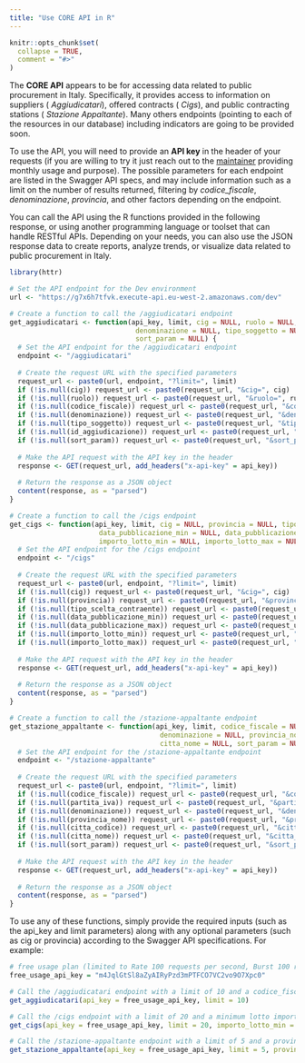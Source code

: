 ```yaml
---
title: "Use CORE API in R"
---
```


```r
knitr::opts_chunk$set(
  collapse = TRUE,
  comment = "#>"
)
```

The **CORE API** appears to be for accessing data related to public procurement in Italy. Specifically, it provides access to information on suppliers ( _Aggiudicatari_), offered contracts ( _Cigs_), and public contracting stations ( _Stazione Appaltante_).
Many others endpoints (pointing to each of the resources in our database) including indicators are going to be provided soon.

To use the API, you will need to provide an **API key** in the header of your requests (if you are willing to try it just reach out to the [maintainer](mailto:niccolo.salvini27@gmail.com) providing monthly usage and purpose). The possible parameters for each endpoint are listed in the Swagger API specs, and may include information such as a limit on the number of results returned, filtering by *codice_fiscale*, *denominazione*, *provincia*, and other factors depending on the endpoint.

You can call the API using the R functions provided in the following response, or using another programming language or toolset that can handle RESTful APIs. Depending on your needs, you can also use the JSON response data to create reports, analyze trends, or visualize data related to public procurement in Italy.


```r
library(httr)

# Set the API endpoint for the Dev environment
url <- "https://g7x6h7tfvk.execute-api.eu-west-2.amazonaws.com/dev"

# Create a function to call the /aggiudicatari endpoint
get_aggiudicatari <- function(api_key, limit, cig = NULL, ruolo = NULL, codice_fiscale = NULL,
                               denominazione = NULL, tipo_soggetto = NULL, id_aggiudicazione = NULL,
                               sort_param = NULL) {
  # Set the API endpoint for the /aggiudicatari endpoint
  endpoint <- "/aggiudicatari"
  
  # Create the request URL with the specified parameters
  request_url <- paste0(url, endpoint, "?limit=", limit)
  if (!is.null(cig)) request_url <- paste0(request_url, "&cig=", cig)
  if (!is.null(ruolo)) request_url <- paste0(request_url, "&ruolo=", ruolo)
  if (!is.null(codice_fiscale)) request_url <- paste0(request_url, "&codice_fiscale=", codice_fiscale)
  if (!is.null(denominazione)) request_url <- paste0(request_url, "&denominazione=", denominazione)
  if (!is.null(tipo_soggetto)) request_url <- paste0(request_url, "&tipo_soggetto=", tipo_soggetto)
  if (!is.null(id_aggiudicazione)) request_url <- paste0(request_url, "&id_aggiudicazione=", id_aggiudicazione)
  if (!is.null(sort_param)) request_url <- paste0(request_url, "&sort_param=", sort_param)
  
  # Make the API request with the API key in the header
  response <- GET(request_url, add_headers("x-api-key" = api_key))
  
  # Return the response as a JSON object
  content(response, as = "parsed")
}

# Create a function to call the /cigs endpoint
get_cigs <- function(api_key, limit, cig = NULL, provincia = NULL, tipo_scelta_contraente = NULL,
                      data_pubblicazione_min = NULL, data_pubblicazione_max = NULL,
                      importo_lotto_min = NULL, importo_lotto_max = NULL) {
  # Set the API endpoint for the /cigs endpoint
  endpoint <- "/cigs"
  
  # Create the request URL with the specified parameters
  request_url <- paste0(url, endpoint, "?limit=", limit)
  if (!is.null(cig)) request_url <- paste0(request_url, "&cig=", cig)
  if (!is.null(provincia)) request_url <- paste0(request_url, "&provincia=", provincia)
  if (!is.null(tipo_scelta_contraente)) request_url <- paste0(request_url, "&tipo_scelta_contraente=", tipo_scelta_contraente)
  if (!is.null(data_pubblicazione_min)) request_url <- paste0(request_url, "&data_pubblicazione_min=", data_pubblicazione_min)
  if (!is.null(data_pubblicazione_max)) request_url <- paste0(request_url, "&data_pubblicazione_max=", data_pubblicazione_max)
  if (!is.null(importo_lotto_min)) request_url <- paste0(request_url, "&importo_lotto_min=", importo_lotto_min)
  if (!is.null(importo_lotto_max)) request_url <- paste0(request_url, "&importo_lotto_max=", importo_lotto_max)
  
  # Make the API request with the API key in the header
  response <- GET(request_url, add_headers("x-api-key" = api_key))
  
  # Return the response as a JSON object
  content(response, as = "parsed")
}

# Create a function to call the /stazione-appaltante endpoint
get_stazione_appaltante <- function(api_key, limit, codice_fiscale = NULL, partita_iva = NULL,
                                     denominazione = NULL, provincia_nome = NULL, citta_codice = NULL,
                                     citta_nome = NULL, sort_param = NULL) {
  # Set the API endpoint for the /stazione-appaltante endpoint
  endpoint <- "/stazione-appaltante"
  
  # Create the request URL with the specified parameters
  request_url <- paste0(url, endpoint, "?limit=", limit)
  if (!is.null(codice_fiscale)) request_url <- paste0(request_url, "&codice_fiscale=", codice_fiscale)
  if (!is.null(partita_iva)) request_url <- paste0(request_url, "&partita_iva=", partita_iva)
  if (!is.null(denominazione)) request_url <- paste0(request_url, "&denominazione=", denominazione)
  if (!is.null(provincia_nome)) request_url <- paste0(request_url, "&provincia_nome=", provincia_nome)
  if (!is.null(citta_codice)) request_url <- paste0(request_url, "&citta_codice=", citta_codice)
  if (!is.null(citta_nome)) request_url <- paste0(request_url, "&citta_nome=", citta_nome)
  if (!is.null(sort_param)) request_url <- paste0(request_url, "&sort_param=", sort_param)
  
  # Make the API request with the API key in the header
  response <- GET(request_url, add_headers("x-api-key" = api_key))
  
  # Return the response as a JSON object
  content(response, as = "parsed")
}


```


To use any of these functions, simply provide the required inputs (such as the api_key and limit parameters) along with any optional parameters (such as cig or provincia) according to the Swagger API specifications. For example:


```r
# free usage plan (limited to Rate 100 requests per second, Burst 100 requests,Quota 10,000 requests per month starting on the 1st day)
free_usage_api_key = "m4JqlGtSl8aZyAIRyPzd3mPTFCO7VC2vo9O7Xpc0"

# Call the /aggiudicatari endpoint with a limit of 10 and a codice_fiscale of "6960001684"
get_aggiudicatari(api_key = free_usage_api_key, limit = 10)

# Call the /cigs endpoint with a limit of 20 and a minimum lotto import of 1000000
get_cigs(api_key = free_usage_api_key, limit = 20, importo_lotto_min = 1000000)

# Call the /stazione-appaltante endpoint with a limit of 5 and a province name of "MILANO"
get_stazione_appaltante(api_key = free_usage_api_key, limit = 5, provincia_nome = "MILANO")
```
